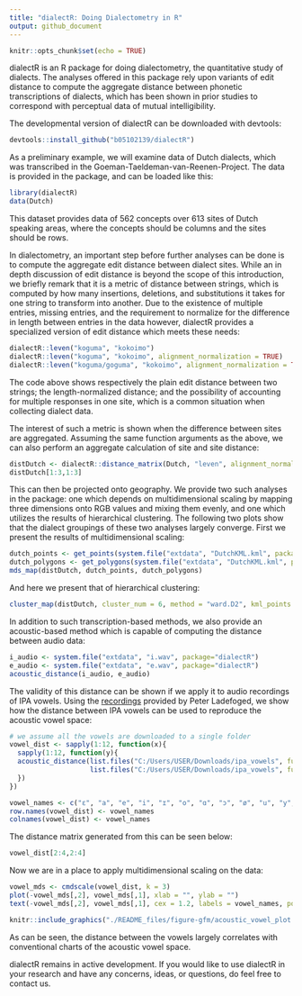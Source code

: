 ```yaml
---
title: "dialectR: Doing Dialectometry in R"
output: github_document
---
```


```r
knitr::opts_chunk$set(echo = TRUE)
```
dialectR is an R package for doing dialectometry, the quantitative study of dialects. The analyses offered in this package rely upon variants of edit distance to compute the aggregate distance between phonetic transcriptions of dialects, which has been shown in prior studies to correspond with perceptual data of mutual intelligibility.

The developmental version of dialectR can be downloaded with devtools:
```r
devtools::install_github("b05102139/dialectR")
```

As a preliminary example, we will examine data of Dutch dialects, which was transcribed in the Goeman-Taeldeman-van-Reenen-Project. The data is provided in the package, and can be loaded like this:
```r
library(dialectR)
data(Dutch)
```

This dataset provides data of 562 concepts over 613 sites of Dutch speaking areas, where the concepts should be columns and the sites should be rows. 

In dialectometry, an important step before further analyses can be done is to compute the aggregate edit distance between dialect sites. While an in depth discussion of edit distance is beyond the scope of this introduction, we briefly remark that it is a metric of distance between strings, which is computed by how many insertions, deletions, and substitutions it takes for one string to transform into another. Due to the existence of multiple entries, missing entries, and the requirement to normalize for the difference in length between entries in the data however, dialectR provides a specialized version of edit distance which meets these needs:
```r
dialectR::leven("koguma", "kokoimo")
dialectR::leven("koguma", "kokoimo", alignment_normalization = TRUE)
dialectR::leven("koguma/goguma", "kokoimo", alignment_normalization = TRUE, delim = "/")
```

The code above shows respectively the plain edit distance between two strings; the length-normalized distance; and the possibility of accounting for multiple responses in one site, which is a common situation when collecting dialect data.

The interest of such a metric is shown when the difference between sites are aggregated. Assuming the same function arguments as the above, we can also perform an aggregate calculation of site and site distance:
```r
distDutch <- dialectR::distance_matrix(Dutch, "leven", alignment_normalization = TRUE)
distDutch[1:3,1:3]
```

This can then be projected onto geography. We provide two such analyses in the package: one which depends on multidimensional scaling by mapping three dimensions onto RGB values and mixing them evenly, and one which utilizes the results of hierarchical clustering. The following two plots show that the dialect groupings of these two analyses largely converge. First we present the results of multidimensional scaling:  
```r
dutch_points <- get_points(system.file("extdata", "DutchKML.kml", package="dialectR"))
dutch_polygons <- get_polygons(system.file("extdata", "DutchKML.kml", package="dialectR"))
mds_map(distDutch, dutch_points, dutch_polygons)
```
And here we present that of hierarchical clustering:
```r
cluster_map(distDutch, cluster_num = 6, method = "ward.D2", kml_points = dutch_points, kml_polygon = dutch_polygons)
```

In addition to such transcription-based methods, we also provide an acoustic-based method which is capable of computing the distance between audio data:
```r
i_audio <- system.file("extdata", "i.wav", package="dialectR")
e_audio <- system.file("extdata", "e.wav", package="dialectR")
acoustic_distance(i_audio, e_audio)
```

The validity of this distance can be shown if we apply it to audio recordings of IPA vowels. Using the [recordings](http://www.phonetics.ucla.edu/course/chapter1/vowels.html) provided by Peter Ladefoged, we show how the distance between IPA vowels can be used to reproduce the acoustic vowel space:
```r
# we assume all the vowels are downloaded to a single folder
vowel_dist <- sapply(1:12, function(x){
  sapply(1:12, function(y){
  acoustic_distance(list.files("C:/Users/USER/Downloads/ipa_vowels", full.names = TRUE)[x],
                    list.files("C:/Users/USER/Downloads/ipa_vowels", full.names = TRUE)[y])
  })
})
```
```r
vowel_names <- c("ɛ", "a", "e", "i", "ɪ", "o", "ɑ", "ɔ", "ø", "u", "y", "ʏ")
row.names(vowel_dist) <- vowel_names
colnames(vowel_dist) <- vowel_names
```
The distance matrix generated from this can be seen below:
```r
vowel_dist[2:4,2:4]
```
Now we are in a place to apply multidimensional scaling on the data:
```r
vowel_mds <- cmdscale(vowel_dist, k = 3)
plot(-vowel_mds[,2], vowel_mds[,1], xlab = "", ylab = "")
text(-vowel_mds[,2], vowel_mds[,1], cex = 1.2, labels = vowel_names, pos = 4)
```
```r
knitr::include_graphics("./README_files/figure-gfm/acoustic_vowel_plot.png")
```
As can be seen, the distance between the vowels largely correlates with conventional charts of the acoustic vowel space.

dialectR remains in active development. If you would like to use dialectR in your research and have any concerns, ideas, or questions, do feel free to contact us.
